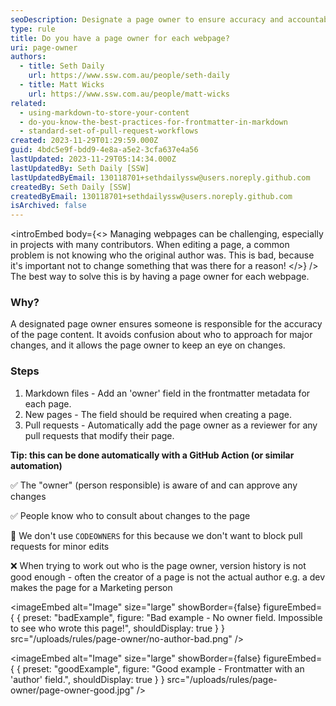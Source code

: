 ```yaml
---
seoDescription: Designate a page owner to ensure accuracy and accountability for webpage content
type: rule
title: Do you have a page owner for each webpage?
uri: page-owner
authors:
  - title: Seth Daily
    url: https://www.ssw.com.au/people/seth-daily
  - title: Matt Wicks
    url: https://www.ssw.com.au/people/matt-wicks
related:
  - using-markdown-to-store-your-content
  - do-you-know-the-best-practices-for-frontmatter-in-markdown
  - standard-set-of-pull-request-workflows
created: 2023-11-29T01:29:59.000Z
guid: 4bdc5e9f-bdd9-4e8a-a5e2-3cfa637e4a56
lastUpdated: 2023-11-29T05:14:34.000Z
lastUpdatedBy: Seth Daily [SSW]
lastUpdatedByEmail: 130118701+sethdailyssw@users.noreply.github.com
createdBy: Seth Daily [SSW]
createdByEmail: 130118701+sethdailyssw@users.noreply.github.com
isArchived: false
---
```


<introEmbed
  body={<>
Managing webpages can be challenging, especially in projects with many contributors. When editing a page, a common problem is not knowing who the original author was. This is bad, because it's important not to change something that was there for a reason!
  </>}
/>
The best way to solve this is by having a page owner for each webpage.

### Why?

A designated page owner ensures someone is responsible for the accuracy of the page content. It avoids confusion about who to approach for major changes, and it allows the page owner to keep an eye on changes.

### Steps

1. Markdown files - Add an 'owner' field in the frontmatter metadata for each page.
2. New pages - The field should be required when creating a page.
3. Pull requests - Automatically add the page owner as a reviewer for any pull requests that modify their page.

**Tip: this can be done automatically with a GitHub Action (or similar automation)**

✅ The "owner" (person responsible) is aware of and can approve any changes

✅ People know who to consult about changes to the page

🤔 We don't use `CODEOWNERS` for this because we don't want to block pull requests for minor edits

❌ When trying to work out who is the page owner, version history is not good enough - often the creator of a page is not the actual author e.g. a dev makes the page for a Marketing person

<imageEmbed
  alt="Image"
  size="large"
  showBorder={false}
  figureEmbed={ {
    preset: "badExample",
    figure: "Bad example - No owner field. Impossible to see who wrote this page!",
    shouldDisplay: true
  } }
  src="/uploads/rules/page-owner/no-author-bad.png"
/>

<imageEmbed
  alt="Image"
  size="large"
  showBorder={false}
  figureEmbed={ {
    preset: "goodExample",
    figure: "Good example - Frontmatter with an 'author' field.",
    shouldDisplay: true
  } }
  src="/uploads/rules/page-owner/page-owner-good.jpg"
/>
